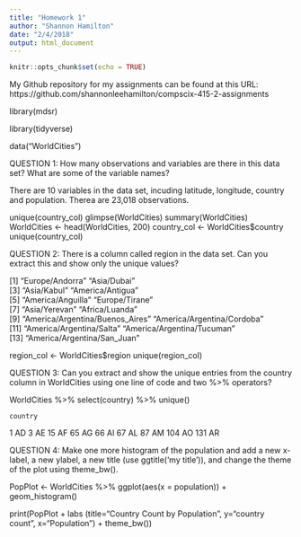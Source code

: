 ```yaml
---
title: "Homework 1"
author: "Shannon Hamilton"
date: "2/4/2018"
output: html_document
---
```


```r
knitr::opts_chunk$set(echo = TRUE)
```

My Github repository for my assignments can be found at this URL: https://github.com/shannonleehamilton/compscix-415-2-assignments

library(mdsr)

library(tidyverse)

data("WorldCities")

QUESTION 1: How many observations and variables are there in this data set? What are some of the variable names? 

There are 10 variables in the data set, incuding latitude, longitude, country and population. Therea are 23,018 observations.

unique(country_col)
glimpse(WorldCities)
summary(WorldCities)
WorldCities <- head(WorldCities, 200)
country_col <- WorldCities$country
unique(country_col)

QUESTION 2: There is a column called region in the data set. Can you extract this and show only the unique values?

 [1] "Europe/Andorra"                 "Asia/Dubai"                    
 [3] "Asia/Kabul"                     "America/Antigua"               
 [5] "America/Anguilla"               "Europe/Tirane"                 
 [7] "Asia/Yerevan"                   "Africa/Luanda"                 
 [9] "America/Argentina/Buenos_Aires" "America/Argentina/Cordoba"     
[11] "America/Argentina/Salta"        "America/Argentina/Tucuman"     
[13] "America/Argentina/San_Juan"    


region_col <- WorldCities$region
unique(region_col)

QUESTION 3: Can you extract and show the unique entries from the country column in
WorldCities using one line of code and two %>% operators?

WorldCities %>% select(country) %>% unique()

    country
1        AD
3        AE
15       AF
65       AG
66       AI
67       AL
87       AM
104      AO
131      AR


QUESTION 4: Make one more histogram of the population and add a new x-label, a new ylabel, a new title (use ggtitle('my title')), and change the theme of the plot using theme_bw().

PopPlot <- WorldCities %>% ggplot(aes(x = population)) +
geom_histogram()

print(PopPlot + labs (title="Country Count by Population", y="country count", x="Population") + theme_bw())

